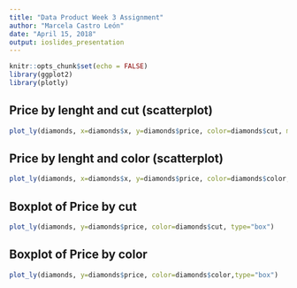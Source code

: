 ```yaml
---
title: "Data Product Week 3 Assignment"
author: "Marcela Castro León"
date: "April 15, 2018"
output: ioslides_presentation
---
```


```r
knitr::opts_chunk$set(echo = FALSE)
library(ggplot2)
library(plotly)
```

## Price by lenght and cut (scatterplot)

```r
plot_ly(diamonds, x=diamonds$x, y=diamonds$price, color=diamonds$cut, mode="markers")
```

## Price by lenght and color (scatterplot)

```r
plot_ly(diamonds, x=diamonds$x, y=diamonds$price, color=diamonds$color,mode="markers")
```

## Boxplot of Price by cut 

```r
plot_ly(diamonds, y=diamonds$price, color=diamonds$cut, type="box")
```

## Boxplot of Price by color

```r
plot_ly(diamonds, y=diamonds$price, color=diamonds$color,type="box")
```

